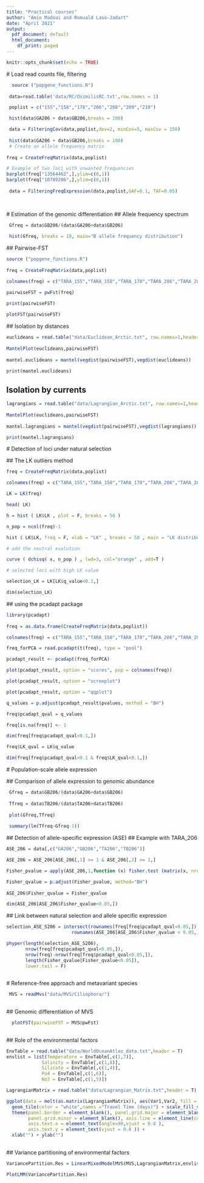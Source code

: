 ```yaml
---
title: "Practical courses"
author: "Amin Madoui and Romuald Laso-Jadart"
date: "April 2021"
output:
  pdf_document: default
  html_document:
    df_print: paged
---
```


```r
knitr::opts_chunk$set(echo = TRUE)
```
  
  # Load read counts file, filtering
  
```r
  source ("popgene_functions.R")  
  
 data=read.table('data/RC/OsimilisRC.txt',row.names = 1) 

 poplist = c("155","158","178","206","208","209","210")

 hist(data$GA206 + data$GB206,breaks = 100)

 data = FilteringCov(data,poplist,dev=2, minCov=5, maxCov = 150)
 
 hist(data$GA206 + data$GB206,breaks = 100)
 # Create an allele frequency matrix
    
freq = CreateFreqMatrix(data,poplist)

# Example of two loci with unwanted frequencies
barplot(freq["13564462",],ylim=c(0,1))
barplot(freq["10789206",],ylim=c(0,1))
 
 data = FilteringFreqExpression(data,poplist,GAF=0.1, TAF=0.05)
  
  
```
  #   Estimation of the genomic differentiation
  ##    Allele frequency spectrum

```r
 Gfreq = data$GB206/(data$GA206+data$GB206)  
 
 hist(Gfreq, breaks = 10, main="B allele frequency distribution")  
```
 
 ##  Pairwise-FST
 
```r
source ("popgene_functions.R")  
 
freq = CreateFreqMatrix(data,poplist) 

colnames(freq) = c("TARA_155","TARA_158","TARA_178","TARA_206","TARA_208","TARA_209","TARA_210")   

pairwiseFST = pwFst(freq)  

print(pairwiseFST)  
 
plotFST(pairwiseFST)  
```
 
 ## Isolation by distances
 
```r

euclideans = read.table("data/Euclidean_Arctic.txt", row.names=1,header = TRUE)
 
MantelPlot(euclideans,pairwiseFST)
 
mantel.euclideans = mantel(vegdist(pairwiseFST),vegdist(euclideans))

print(mantel.euclideans)
```

## Isolation by currents

```r
lagrangians = read.table("data/Lagrangian_Arctic.txt", row.names=1,header = TRUE)
 
MantelPlot(euclideans,pairwiseFST)
 
mantel.lagrangians = mantel(vegdist(pairwiseFST),vegdist(lagrangians))

print(mantel.lagrangians)


```
  
 # Detection of loci under natural selection
 
 ## The LK outliers method 
 
```r

freq = CreateFreqMatrix(data,poplist) 

colnames(freq) = c("TARA_155","TARA_158","TARA_178","TARA_206","TARA_208","TARA_209","TARA_210")  

LK = LK(freq)  

head( LK)  

h = hist ( LK$LK , plot = F, breaks = 50 )  

n_pop = ncol(freq)-1  

hist ( LK$LK, freq = F, xlab = "LK" , breaks = 50 , main = "LK distribution")  

# add the neutral evolution  

curve ( dchisq( x, n_pop ) , lwd=3, col="orange" , add=T )  

# selected loci with high LK value 

selection_LK = LK[LK$q_value<0.1,]  

dim(selection_LK)  
```
 
 ## using the pcadapt package
```r
library(pcadapt)
 
freq = as.data.frame(CreateFreqMatrix(data,poplist)) 

colnames(freq) = c("TARA_155","TARA_158","TARA_178","TARA_206","TARA_208","TARA_209","TARA_210")   

freq_forPCA = read.pcadapt(t(freq), type = "pool")

pcadapt_result <- pcadapt(freq_forPCA)

plot(pcadapt_result, option = "scores", pop = colnames(freq))

plot(pcadapt_result, option = "screeplot")

plot(pcadapt_result, option = "qqplot")

q_values = p.adjust(pcadapt_result$pvalues, method = "BH")

freq$pcadapt_qval = q_values

freq[is.na(freq)] <- 1

dim(freq[freq$pcadapt_qval<0.1,])

freq$LK_qval = LK$q_value

dim(freq[freq$pcadapt_qval<0.1 & freq$LK_qval<0.1,])

```
 
 # Population-scale allele expression  
 
 ## Comparison of allele expression to genomic abundance
 
```r

 Gfreq = data$GB206/(data$GA206+data$GB206)  
 
 Tfreq = data$TB206/(data$TA206+data$TB206) 
 
 plot(Gfreq,Tfreq)  
 
 summary(lm(Tfreq~Gfreq-1))  
```
 
 ## Detection of allele-specific expression (ASE)
 ## Example with TARA_206
```r
 
ASE_206 = data[,c("GA206","GB206","TA206","TB206")]

ASE_206 = ASE_206[ASE_206[,1] >= 1 & ASE_206[,2] >= 1,]

Fisher_pvalue = apply(ASE_206,1,function (x) fisher.test (matrix(x, nrow = 2))$p.value) 

Fisher_qvalue = p.adjust(Fisher_pvalue, method="BH")  
 
ASE_206$Fisher_qvalue = Fisher_qvalue

dim(ASE_206[ASE_206$Fisher_qvalue<0.05,])

```
 
 ## Link between natural selection and allele specific expression
 
```r

selection_ASE_S206 = intersect(rownames(freq[freq$pcadapt_qval<0.05,]),
                        rownames(ASE_206[ASE_206$Fisher_qvalue < 0.05,])) 

phyper(length(selection_ASE_S206),   
       nrow(freq[freq$pcadapt_qval<0.05,]),  
       nrow(freq)-nrow(freq[freq$pcadapt_qval<0.05,]),  
       length(Fisher_qvalue[Fisher_qvalue<0.05]),
       lower.tail = F)  
  
```
 
 # Reference-free approach and metavariant species
 
```r
  
 MVS = readMvs("data/MVS/Ciliophora/")
  
```
 ## Genomic differentiation of MVS
 
```r
  
  plotFST(pairwiseFST = MVS@pwFst)
  
```
 
 ## Role of the environmental factors
 
```r
EnvTable = read.table("data/WorldOceanAtlas_data.txt",header = T)
envlist = list(Temperature = EnvTable[,c(1,7)],
             Salinity = EnvTable[,c(1,8)],
             Silicate = EnvTable[,c(1,4)],
             Po4 = EnvTable[,c(1,6)], 
             No3 = EnvTable[,c(1,5)])

LagrangianMatrix = read.table("data/Lagrangian_Matrix.txt",header = T)

ggplot(data = melt(as.matrix(LagrangianMatrix)), aes(Var1,Var2, fill = value)) + 
  geom_tile(color = "white",names ="Travel Time (days)") + scale_fill_viridis() + 
  theme(panel.border = element_blank(), panel.grid.major = element_blank(),
        panel.grid.minor = element_blank(), axis.line = element_line(colour = "black"),
        axis.text.x = element_text(angle=90,vjust = 0.8 ), 
        axis.text.y = element_text(vjust = 0.8 )) +
  xlab("") + ylab("")
 
```
  
 ## Variance partitioning of environmental factors
  
```r
   
VariancePartition.Res = LinearMixedModelMVS(MVS,LagrangianMatrix,envlist)

PlotLMM(VariancePartition.Res) 

```
